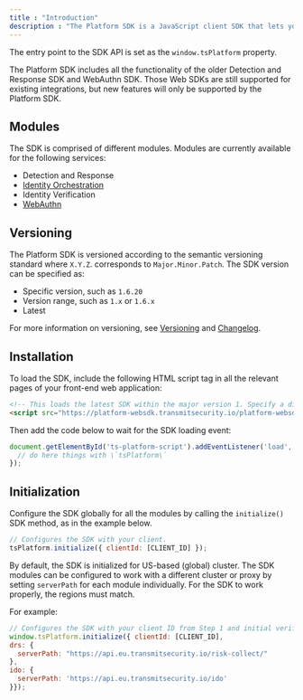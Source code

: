 ---
title : "Introduction"
description : "The Platform SDK is a JavaScript client SDK that lets you quickly integrate easy and secure identity experiences into your web application. It offers risk detection and response, biometric WebAuthn authentication, identity orchestration, and more to come."
---

The entry point to the SDK API is set as the `window.tsPlatform` property.

<Warning>

The Platform SDK includes all the functionality of the older Detection and Response SDK and WebAuthn SDK. Those Web SDKs are still supported for existing integrations, but new features will only be supported by the Platform SDK.

</Warning>

## Modules

The SDK is comprised of different modules. Modules are currently available for the following services:

- Detection and Response
- [Identity Orchestration](/sdk-ref/idosdk/overview/)
- Identity Verification
- [WebAuthn](/sdk-ref/authnsdk/overview/)

## Versioning

The Platform SDK is versioned according to the semantic versioning standard where `X.Y.Z`. corresponds to `Major.Minor.Patch`. The SDK version can be specified as:

- Specific version, such as `1.6.20`
- Version range, such as `1.x` or `1.6.x`
- Latest

For more information on versioning, see [Versioning](/sdk-ref/platform/versioning/) and [Changelog](/sdk-ref/platform/changelog/).

## Installation

To load the SDK, include the following HTML script tag in all the relevant pages of your front-end web application:



```html
<!-- This loads the latest SDK within the major version 1. Specify a different version if necessary -->
<script src="https://platform-websdk.transmitsecurity.io/platform-websdk/1.x/ts-platform-websdk.js" defer="true" id="ts-platform-script"></script>
```

Then add the code below to wait for the SDK loading event:



```js
document.getElementById('ts-platform-script').addEventListener('load', () => {
  // do here things with \`tsPlatform\`
});
```

## Initialization

Configure the SDK globally for all the modules by calling the `initialize()` SDK method, as in the example below.


```js
// Configures the SDK with your client.
tsPlatform.initialize({ clientId: [CLIENT_ID] });
```

<Info>

By default, the SDK is initialized for US-based (global) cluster. The SDK modules can be configured to work with a different cluster or proxy by setting `serverPath` for each module individually. For the SDK to work properly, the regions must match.
</Info>

For example:

```js
// Configures the SDK with your client ID from Step 1 and initial verification params
window.tsPlatform.initialize({ clientId: [CLIENT_ID],
drs: {
  serverPath: "https://api.eu.transmitsecurity.io/risk-collect/"
},
ido: {
  serverPath: 'https://api.eu.transmitsecurity.io/ido'
}});
```
